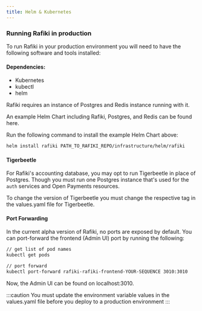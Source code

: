 ```yaml
---
title: Helm & Kubernetes
---
```



### Running Rafiki in production

To run Rafiki in your production environment you will need to have the following software and tools installed:

#### Dependencies:

- <LinkOut href='https://kubernetes.io/releases/download/'>Kubernetes</LinkOut>
- <LinkOut href='https://kubernetes.io/docs/tasks/tools/#kubectl'>
    kubectl
  </LinkOut>
- <LinkOut href='https://helm.sh/docs/intro/install/'>helm</LinkOut>

Rafiki requires an instance of Postgres and Redis instance running with it.

An example Helm Chart including Rafiki, Postgres, and Redis can be found <LinkOut href= 'https://github.com/interledger/rafiki/tree/main/infrastructure/helm/rafiki/'>here</LinkOut>.

Run the following command to install the example Helm Chart above:

```sh
helm install rafiki PATH_TO_RAFIKI_REPO/infrastructure/helm/rafiki
```

#### Tigerbeetle

For Rafiki's accounting database, you may opt to run Tigerbeetle in place of Postgres. Though you must run one Postgres instance that's used for the `auth` services and Open Payments resources.

To change the version of Tigerbeetle you must change the respective tag in the <LinkOut href='https://github.com/interledger/rafiki/blob/main/infrastructure/helm/tigerbeetle/values.yaml'>values.yaml</LinkOut> file for Tigerbeetle.

#### Port Forwarding

In the current alpha version of Rafiki, no ports are exposed by default. You can port-forward the frontend (Admin UI) port by running the following:

```sh
// get list of pod names
kubectl get pods

// port forward
kubectl port-forward rafiki-rafiki-frontend-YOUR-SEQUENCE 3010:3010
```

Now, the Admin UI can be found on localhost:3010.

:::caution
You must update the environment variable values in the <LinkOut href='https://github.com/interledger/rafiki/blob/main/infrastructure/helm/rafiki/values.yaml'>values.yaml</LinkOut> file before you deploy to a production environment
:::
